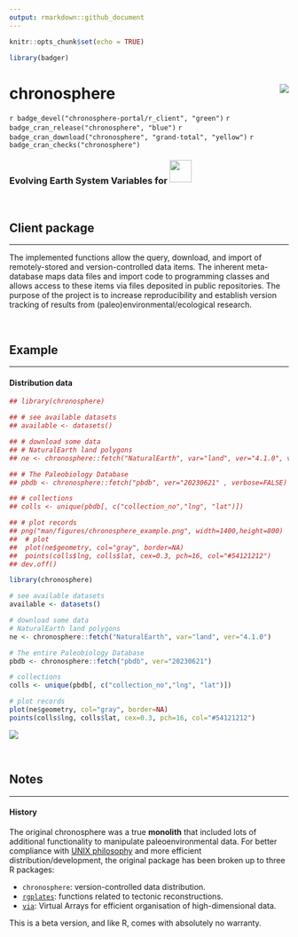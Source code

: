 ```yaml
---
output: rmarkdown::github_document
---
```


```r
knitr::opts_chunk$set(echo = TRUE)

library(badger)
```

# chronosphere <img src="man/figures/logo.png" align="right" />


`r badge_devel("chronosphere-portal/r_client", "green")`
`r badge_cran_release("chronosphere", "blue")`
`r badge_cran_download("chronosphere", "grand-total", "yellow")`
`r badge_cran_checks("chronosphere")`  

### Evolving Earth System Variables for <a href="https://www.r-project.org/"><img style="position: relative; top: -3px;" src="man/figures/R_logo.png" width="40px"></a>

<br>

## Client package 
* * *

The implemented functions allow the query, download, and import of remotely-stored and version-controlled data items. The inherent meta-database maps data files and import code to programming classes and allows access to these items via files deposited in public repositories. The purpose of the project is to increase reproducibility and establish version tracking of results from (paleo)environmental/ecological research.

<br>

## Example
* * *

#### Distribution data


```r
## library(chronosphere)

## # see available datasets
## available <- datasets()

## # download some data
## # NaturalEarth land polygons
## ne <- chronosphere::fetch("NaturalEarth", var="land", ver="4.1.0", verbose=FALSE)

## # The Paleobiology Database
## pbdb <- chronosphere::fetch("pbdb", ver="20230621" , verbose=FALSE)

## # collections
## colls <- unique(pbdb[, c("collection_no","lng", "lat")])

## # plot records
## png("man/figures/chronosphere_example.png", width=1400,height=800)
## 	# plot
## 	plot(ne$geometry, col="gray", border=NA)
## 	points(colls$lng, colls$lat, cex=0.3, pch=16, col="#54121212")
## dev.off()

```


```r
library(chronosphere)

# see available datasets
available <- datasets()

# download some data
# NaturalEarth land polygons
ne <- chronosphere::fetch("NaturalEarth", var="land", ver="4.1.0")

# The entire Paleobiology Database
pbdb <- chronosphere::fetch("pbdb", ver="20230621")

# collections
colls <- unique(pbdb[, c("collection_no","lng", "lat")])

# plot records
plot(ne$geometry, col="gray", border=NA)
points(colls$lng, colls$lat, cex=0.3, pch=16, col="#54121212")
```


![](man/figures/chronosphere_example.png)


<br>


## Notes 
* * *

#### History

The original chronosphere was a true **monolith** that included lots of additional functionality to manipulate paleoenvironmental data. For better compliance with [UNIX philosophy](https://en.wikipedia.org/wiki/Unix_philosophy) and more efficient distribution/development, the original package has been broken up to three R packages:

- `chronosphere`: version-controlled data distribution.
- [`rgplates`](https://adamkocsis.github.io/rgplates/): functions related to tectonic reconstructions.
- [`via`](https://adamkocsis.github.io/via/): Virtual Arrays for efficient organisation of high-dimensional data.

This is a beta version, and like R, comes with absolutely no warranty.




